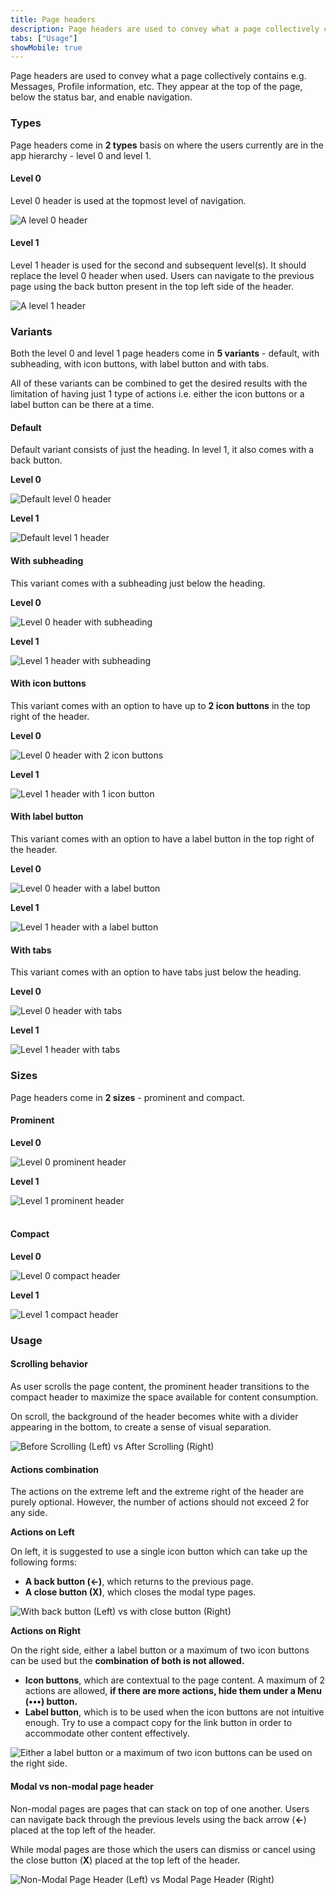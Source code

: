 ```yaml
---
title: Page headers
description: Page headers are used to convey what a page collectively contains.
tabs: ["Usage"]
showMobile: true
---
```


Page headers are used to convey what a page collectively contains e.g. Messages, Profile information, etc. They appear at the top of the page, below the status bar, and enable navigation. 

### Types
Page headers come in **2 types** basis on where the users currently are in the app hierarchy - level 0 and level 1.

#### Level 0
Level 0 header is used at the topmost level of navigation.

![A level 0 header](./images/pageHeaders-1.png)
<br/>

#### Level 1
Level 1 header is used for the second and subsequent level(s). It should replace the level 0 header when used. Users can navigate to the previous page using the back button present in the top left side of the header.

![A level 1 header](./images/pageHeaders-2.png)
<br/>

### Variants
Both the level 0 and level 1 page headers come in **5 variants** - default, with subheading, with icon buttons, with label button and with tabs.

All of these variants can be combined to get the desired results with the limitation of having just 1 type of actions i.e. either the icon buttons or a label button can be there at a time.

#### Default
Default variant consists of just the heading. In level 1, it also comes with a back button.

**Level 0**

![Default level 0 header](./images/pageHeaders-3.png)
<br/>

**Level 1**

![Default level 1 header](./images/pageHeaders-4.png)
<br/>

#### With subheading
This variant comes with a subheading just below the heading.

**Level 0**

![Level 0 header with subheading](./images/pageHeaders-5.png)
<br/>

**Level 1**

![Level 1 header with subheading](./images/pageHeaders-6.png)
<br/>

#### With icon buttons
This variant comes with an option to have up to **2 icon buttons** in the top right of the header.

**Level 0**

![Level 0 header with 2 icon buttons](./images/pageHeaders-1.png)
<br/>

**Level 1**

![Level 1 header with 1 icon button](./images/pageHeaders-2.png)
<br/>

#### With label button
This variant comes with an option to have a label button in the top right of the header.

**Level 0**

![Level 0 header with a label button](./images/pageHeaders-7.png)
<br/>

**Level 1**

![Level 1 header with a label button](./images/pageHeaders-8.png)
<br/>

#### With tabs
This variant comes with an option to have tabs just below the heading.

**Level 0**

![Level 0 header with tabs](./images/pageHeaders-9.png)
<br/>

**Level 1**

![Level 1 header with tabs](./images/pageHeaders-10.png)
<br/>

### Sizes
Page headers come in **2 sizes** - prominent and compact.

#### Prominent

**Level 0**

![Level 0 prominent header](./images/pageHeaders-7.png)
<br/>

**Level 1**

![Level 1 prominent header](./images/pageHeaders-8.png)
<br/>
<br/>

#### Compact

**Level 0**

![Level 0 compact header](./images/pageHeaders-11.png)
<br/>

**Level 1**

![Level 1 compact header](./images/pageHeaders-12.png)
<br/>

### Usage
#### Scrolling behavior
As user scrolls the page content, the prominent header transitions to the compact header to maximize the space available for content consumption.

On scroll, the background of the header becomes white with a divider appearing in the bottom, to create a sense of visual separation.

![Before Scrolling (Left) vs After Scrolling (Right)](./images/pageHeaders-13.png)
<br/>

#### Actions combination
The actions on the extreme left and the extreme right of the header are purely optional. However, the number of actions should not exceed 2 for any side. 

**Actions on Left**

On left, it is suggested to use a single icon button which can take up the following forms: 
* **A back button (←)**, which returns to the previous page.
* **A close button (X)**, which closes the modal type pages.

![With back button (Left) vs with close button (Right)](./images/pageHeaders-14.png)
<br/>

**Actions on Right**

On the right side, either a label button or a maximum of two icon buttons can be used but the **combination of both is not allowed.**
* **Icon buttons**, which are contextual to the page content. A maximum of 2 actions are allowed, **if there are more actions, hide them under a Menu (•••) button.**
* **Label button**, which is to be used when the icon buttons are not intuitive enough. Try to use a compact copy for the link button in order to accommodate other content effectively.

![Either a label button or a maximum of two icon buttons can be used on the right side.](./images/pageHeaders-15.png)
<br/>

#### Modal vs non-modal page header
Non-modal pages are pages that can stack on top of one another. Users can navigate back through the previous levels using the back arrow (**←**) placed at the top left of the header.

While modal pages are those which the users can dismiss or cancel using the close button (**X**) placed at the top left of the header. 

![Non-Modal Page Header (Left) vs Modal Page Header (Right)](./images/pageHeaders-16.png)
<br/>